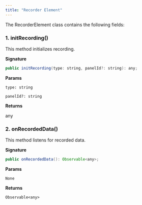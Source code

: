 ```yaml
---
title: "Recorder Element"
---
```


The RecorderElement class contains the following fields:

### 1. initRecording()

This method initializes recording.

**Signature**

```java
public initRecording(type: string, panelId?: string): any;
```

**Params**

`type: string`

`panelId?: string`

**Returns**

any

### 2. onRecordedData()

This method listens for recorded data.

**Signature**

```java
public onRecordedData(): Observable<any>;
```

**Params**

`None`

**Returns**

`Observable<any>`
